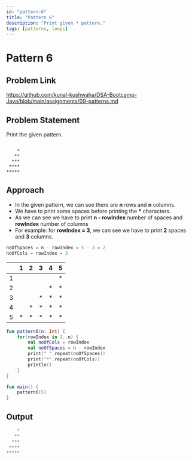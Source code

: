 ```yaml
---
id: "pattern-6"
title: "Pattern 6"
description: "Print given * pattern."
tags: [patterns, loops]
---
```




# Pattern 6

## Problem Link

https://github.com/kunal-kushwaha/DSA-Bootcamp-Java/blob/main/assignments/09-patterns.md

## Problem Statement

Print the given pattern.

```text

    *
   **
  ***
 ****
*****
```
## Approach

- In the given pattern, we can see there are **n** rows and **n** columns.
- We have to print some spaces before printing the **\*** characters.
- As we can see we have to print **n - rowIndex** number of spaces and **rowIndex** number of columns 
- For example: for **rowIndex = 3**, we can see we have to print **2** spaces and **3** columns. 
```kt
noOfSpaces = n - rowIndex = 5 - 3 = 2
noOfCols = rowIndex = 3
```

<TableWrapper rows="5" cols="5">

|   	| 1 	| 2 	| 3 	| 4 	| 5 	|
|:-:	|:-:	|:-:	|:-:	|:-:	|:-:	|
| 1 	|   	|   	|   	|   	| * 	|
| 2 	|   	|   	|   	| * 	| * 	|
| 3 	|   	|   	| * 	| * 	| * 	|
| 4 	|   	| * 	| * 	| * 	| * 	|
| 5 	| * 	| * 	| * 	| * 	| * 	|

</TableWrapper>


<Tabs>
<TabItem value="kotlin" label="Kotlin">
<SolutionAuthor name="@msvhora"/>

```kt
fun pattern6(n: Int) {
    for(rowIndex in 1..n) {
		val noOfCols = rowIndex
        val noOfSpaces = n - rowIndex
        print(" ".repeat(noOfSpaces))
        print("*".repeat(noOfCols))
        println()
    }
}

fun main() {	
    pattern6(5)
}
```
</TabItem>
</Tabs>

## Output

```kt
    *
   **
  ***
 ****
*****
```